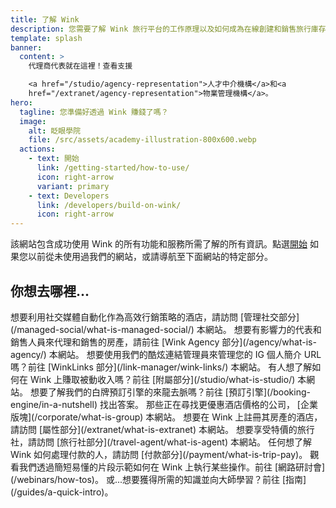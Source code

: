 ```yaml
---
title: 了解 Wink
description: 您需要了解 Wink 旅行平台的工作原理以及如何成為在線創建和銷售旅行庫存的大師。
template: splash
banner:
  content: >
    代理商代表就在這裡！查看支援

    <a href="/studio/agency-representation">人才中介機構</a>和<a
    href="/extranet/agency-representation">物業管理機構</a>。
hero:
  tagline: 您準備好透過 Wink 賺錢了嗎？
  image:
    alt: 眨眼學院
    file: /src/assets/academy-illustration-800x600.webp
  actions:
    - text: 開始
      link: /getting-started/how-to-use/
      icon: right-arrow
      variant: primary
    - text: Developers
      link: /developers/build-on-wink/
      icon: right-arrow
---
```


該網站包含成功使用 Wink 的所有功能和服務所需了解的所有資訊。點選[開始](/getting-started/how-to-use) 如果您以前從未使用過我們的網站，或請導航至下面網站的特定部分。

## 你想去哪裡...

<CardGrid stagger>
  <Card title="管理社交" icon="seti:info">
    想要利用社交媒體自動化作為高效行銷策略的酒店，請訪問 [管理社交部分](/managed-social/what-is-managed-social/) 本網站。
  </Card>

  <Card title="Wink 代理公司" icon="seti:info">
    想要有影響力的代表和銷售人員來代理和銷售的房產，請前往 [Wink Agency 部分](/agency/what-is-agency/) 本網站。
  </Card>

  <Card title="WinkLinks" icon="seti:info">
    想要使用我們的酷炫連結管理員來管理您的 IG 個人簡介 URL 嗎？前往 [WinkLinks 部分](/link-manager/wink-links/) 本網站。
  </Card>

  <Card title="關聯公司" icon="seti:info">
    有人想了解如何在 Wink 上賺取被動收入嗎？前往 [附屬部分](/studio/what-is-studio/) 本網站。
  </Card>

  <Card title="預訂引擎" icon="seti:info">
    想要了解我們的白牌預訂引擎的來龍去脈嗎？前往 [預訂引擎](/booking-engine/in-a-nutshell) 找出答案。
  </Card>

  <Card title="公司" icon="seti:info">
    那些正在尋找更優惠酒店價格的公司， [企業版塊](/corporate/what-is-group) 本網站。
  </Card>

  <Card title="特性" icon="seti:info">
    想要在 Wink 上註冊其房產的酒店，請訪問 [屬性部分](/extranet/what-is-extranet) 本網站。
  </Card>

  <Card title="旅行社" icon="seti:info">
    想要享受特價的旅行社，請訪問 [旅行社部分](/travel-agent/what-is-agent) 本網站。
  </Card>

  <Card title="付款" icon="seti:info">
    任何想了解 Wink 如何處理付款的人，請訪問 [付款部分](/payment/what-is-trip-pay)。
  </Card>

  <Card title="網路研討會" icon="seti:info">
    觀看我們透過簡短易懂的片段示範如何在 Wink 上執行某些操作。前往 [網路研討會](/webinars/how-tos)。
  </Card>

  <Card title="指南" icon="seti:info">
    或...想要獲得所需的知識並向大師學習？前往 [指南](/guides/a-quick-intro)。
  </Card>
</CardGrid>

